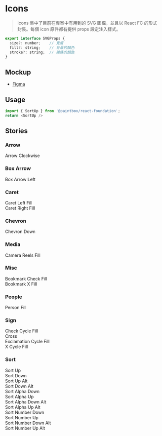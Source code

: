 

<Meta title="React/Foundation/Icons" />

# Icons

> Icons 集中了目前在專案中有用到的 SVG 圖檔，並且以 React FC 的形式封裝。每個 icon 原件都有提供 props 設定注入樣式。

```javascript
export interface SVGProps {
  size?: number;    // 寬度
  fill?: string;    // 背景的顏色  
  stroke?: string;  // 線條的顏色
}
```

## Mockup

- [Figma](https://www.figma.com/file/Sv8VnmaINqyDQcpdO3cz5M/%F0%9F%96%A5-Foundation?node-id=14%3A2361)

## Usage

```javascript
import { SortUp } from '@paintbox/react-foundation';
return <SortUp />
```

## Stories

### Arrow

<Canvas>
    <Story name="Arrow">
        <div style={{ display: 'flex', gap: 48, flexWrap: 'wrap' }}>
            <div style={{ display: 'flex', flexDirection: 'column', gap: 6, alignItems: 'center' }}>
                <S.Small>Arrow Clockwise</S.Small>
                <S.ArrowClockwise size={20} />
            </div>
        </div>
    </Story>
</Canvas>

### Box Arrow

<Canvas>
    <Story name="Box Arrow">
        <div style={{ display: 'flex', gap: 48, flexWrap: 'wrap' }}>
            <div style={{ display: 'flex', flexDirection: 'column', gap: 6, alignItems: 'center' }}>
                <S.Small>Box Arrow Left</S.Small>
                <S.BoxArrowLeft size={20} />
            </div>
        </div>
    </Story>
</Canvas>

### Caret

<Canvas>
    <Story name="Caret">
        <div style={{ display: 'flex', gap: 48, flexWrap: 'wrap' }}>
            <div style={{ display: 'flex', flexDirection: 'column', gap: 6, alignItems: 'center' }}>
                <S.Small>Caret Left Fill</S.Small>
                <S.CaretLeftFill size={20} />
            </div>
            <div style={{ display: 'flex', flexDirection: 'column', gap: 6, alignItems: 'center' }}>
                <S.Small>Caret Right Fill</S.Small>
                <S.CaretRightFill size={20} />
            </div>
        </div>
    </Story>
</Canvas>

### Chevron

<Canvas>
    <Story name="Chevron">
        <div style={{ display: 'flex', gap: 48, flexWrap: 'wrap' }}>
            <div style={{ display: 'flex', flexDirection: 'column', gap: 6, alignItems: 'center' }}>
                <S.Small>Chevron Down</S.Small>
                <S.ChevronDown size={20} />
            </div>
        </div>
    </Story>
</Canvas>

### Media

<Canvas>
    <Story name="Media">
        <div style={{ display: 'flex', gap: 48, flexWrap: 'wrap' }}>
            <div style={{ display: 'flex', flexDirection: 'column', gap: 6, alignItems: 'center' }}>
                <S.Small>Camera Reels Fill</S.Small>
                <S.CameraReelsFill size={20} />
            </div>
        </div>
    </Story>
</Canvas>

### Misc

<Canvas>
    <Story name="Misc">
        <div style={{ display: 'flex', gap: 48, flexWrap: 'wrap' }}>
            <div style={{ display: 'flex', flexDirection: 'column', gap: 6, alignItems: 'center' }}>
                <S.Small>Bookmark Check Fill</S.Small>
                <S.BookmarkCheckFill size={20} />
            </div>
            <div style={{ display: 'flex', flexDirection: 'column', gap: 6, alignItems: 'center' }}>
                <S.Small>Bookmark X Fill</S.Small>
                <S.BookmarkXFill size={20} />
            </div>
        </div>
    </Story>
</Canvas>

### People

<Canvas>
    <Story name="People">
        <div style={{ display: 'flex', gap: 48, flexWrap: 'wrap' }}>
            <div style={{ display: 'flex', flexDirection: 'column', gap: 6, alignItems: 'center' }}>
                <S.Small>Person Fill</S.Small>
                <S.PersonFill size={20} />
            </div>
        </div>
    </Story>
</Canvas>

### Sign

<Canvas>
    <Story name="Sign">
        <div style={{ display: 'flex', gap: 48, flexWrap: 'wrap' }}>
            <div style={{ display: 'flex', flexDirection: 'column', gap: 6, alignItems: 'center' }}>
                <S.Small>Check Cycle Fill</S.Small>
                <S.CheckCycleFill size={20} />
            </div>
            <div style={{ display: 'flex', flexDirection: 'column', gap: 6, alignItems: 'center' }}>
                <S.Small>Cross</S.Small>
                <S.Cross size={20} />
            </div>
            <div style={{ display: 'flex', flexDirection: 'column', gap: 6, alignItems: 'center' }}>
                <S.Small>Exclamation Cycle Fill</S.Small>
                <S.ExclamationCycleFill size={20} />
            </div>
            <div style={{ display: 'flex', flexDirection: 'column', gap: 6, alignItems: 'center' }}>
                <S.Small>X Cycle Fill</S.Small>
                <S.XCycleFill size={20} />
            </div>
        </div>
    </Story>
</Canvas>

### Sort 

<Canvas>
    <Story name="Sort">
        <div style={{ display: 'flex', gap: 48, flexWrap: 'wrap' }}>
            <div style={{ display: 'flex', flexDirection: 'column', gap: 6, alignItems: 'center' }}>
                <S.Small>Sort Up</S.Small>
                <S.SortUp size={20} />
            </div>
            <div style={{ display: 'flex', flexDirection: 'column', gap: 6, alignItems: 'center' }}>
                <S.Small>Sort Down</S.Small>
                <S.SortDown size={20} />
            </div>
            <div style={{ display: 'flex', flexDirection: 'column', gap: 6, alignItems: 'center' }}>
                <S.Small>Sort Up Alt </S.Small>
                <S.SortUpAlt size={20} />
            </div>
            <div style={{ display: 'flex', flexDirection: 'column', gap: 6, alignItems: 'center' }}>
                <S.Small>Sort Down Alt </S.Small>
                <S.SortDownAlt size={20} />
            </div>
            <div style={{ display: 'flex', flexDirection: 'column', gap: 6, alignItems: 'center' }}>
                <S.Small>Sort Alpha Down </S.Small>
                <S.SortAlphaDown size={20} />
            </div>
            <div style={{ display: 'flex', flexDirection: 'column', gap: 6, alignItems: 'center' }}>
                <S.Small>Sort Alpha Up </S.Small>
                <S.SortAlphaUp size={20} />
            </div>
            <div style={{ display: 'flex', flexDirection: 'column', gap: 6, alignItems: 'center' }}>
                <S.Small>Sort Alpha Down Alt </S.Small>
                <S.SortAlphaDownAlt size={20} />
            </div>
            <div style={{ display: 'flex', flexDirection: 'column', gap: 6, alignItems: 'center' }}>
                <S.Small>Sort Alpha Up Alt </S.Small>
                <S.SortAlphaUpAlt size={20} />
            </div>
            <div style={{ display: 'flex', flexDirection: 'column', gap: 6, alignItems: 'center' }}>
                <S.Small>Sort Number Down </S.Small>
                <S.SortNumberDown size={20} />
            </div>
            <div style={{ display: 'flex', flexDirection: 'column', gap: 6, alignItems: 'center' }}>
                <S.Small>Sort Number Up </S.Small>
                <S.SortNumberUp size={20} />
            </div>
            <div style={{ display: 'flex', flexDirection: 'column', gap: 6, alignItems: 'center' }}>
                <S.Small>Sort Number Down Alt </S.Small>
                <S.SortNumberDownAlt size={20} />
            </div>
            <div style={{ display: 'flex', flexDirection: 'column', gap: 6, alignItems: 'center' }}>
                <S.Small>Sort Number Up Alt </S.Small>
                <S.SortNumberUpAlt size={20} />
            </div>
        </div>
    </Story>
</Canvas>